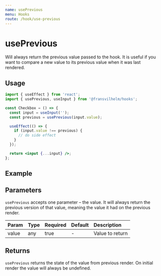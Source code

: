 ```yaml
---
name: usePrevious
menu: Hooks
route: /hook/use-previous
---
```



# usePrevious

Will always return the previous value passed to the hook. It is useful if you
want to compare a new value to its previous value when it was last rendered.

## Usage

```jsx
import { useEffect } from 'react';
import { usePrevious, useInput } from '@fransvilhelm/hooks';

const Checkbox = () => {
  const input = useInput('');
  const previous = usePrevious(input.value);

  useEffect(() => {
    if (input.value !== previous) {
      // do side effect
    }
  });

  return <input {...input} />;
};
```

## Example

<Playground>
  <UsePreviousExample />
</Playground>

## Parameters

`usePrevious` accepts one parameter – the value. It will always return the
previous version of that value, meaning the value it had on the previous render.

| Param | Type | Required | Default | Description     |
| :---- | :--- | :------- | :------ | :-------------- |
| value | any  | true     | -       | Value to return |

## Returns

`usePrevious` returns the state of the value from previous render. On initial
render the value will always be undefined.
